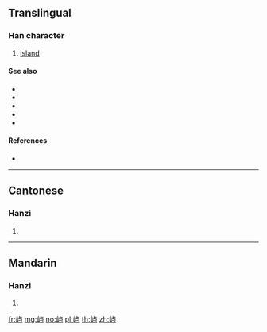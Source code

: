 {{also|嶼}}
==Translingual==

===Han character===
{{Han char|rn=46|rad=山|as=03|sn=6|four=|canj=UYSM|ids=⿰山与}}

# [[island]]

====See also====
* {{l|mul|sc=Hani|島}}
* {{l|mul|sc=Hani|嶋}}
* {{l|mul|sc=Hani|嶌}}
* {{l|mul|sc=Hani|嶼}}
* {{l|mul|sc=Hani|岛}}

====References====
* {{Han ref|kx=0307.271|hdz=10761.060|uh=5C7F|ud=23679}}

----

==Cantonese==

===Hanzi===
{{yue-hanzi|jyut=[[jyu4]], [[zeoi6]]|y=yu4, jeui6|tra=嶼}}

# {{defn|lang=yue|sort=山03}}

----

==Mandarin==

===Hanzi===
{{cmn-hanzi|tra=嶼|pin=[[yǔ]] ([[yu3]])|wg=yü<sup>3</sup>}}

# {{defn|lang=cmn|sort=山03}}

[[fr:屿]]
[[mg:屿]]
[[no:屿]]
[[pl:屿]]
[[th:屿]]
[[zh:屿]]